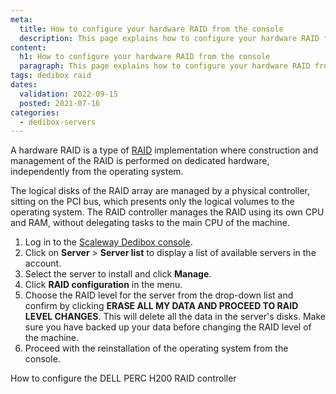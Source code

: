 ```yaml
---
meta:
  title: How to configure your hardware RAID from the console
  description: This page explains how to configure your hardware RAID from the console
content:
  h1: How to configure your hardware RAID from the console
  paragraph: This page explains how to configure your hardware RAID from the console
tags: dedibox raid 
dates:
  validation: 2022-09-15
  posted: 2021-07-16
categories:
  - dedibox-servers
---
```


A hardware RAID is a type of [RAID](/dedibox/hardware/concepts/#raid) implementation where construction and management of the RAID is performed on dedicated hardware, independently from the operating system.

The logical disks of the RAID array are managed by a physical controller, sitting on the PCI bus, which presents only the logical volumes to the operating system. The RAID controller manages the RAID using its own CPU and RAM, without delegating tasks to the main CPU of the machine.

1. Log in to the [Scaleway Dedibox console](https://console.online.net/en/login).
2. Click on **Server** > **Server list** to display a list of available servers in the account.
3. Select the server to install and click **Manage**.
4. Click **RAID configuration** in the menu.
5. Choose the RAID level for the server from the drop-down list and confirm by clicking **ERASE ALL MY DATA AND PROCEED TO RAID LEVEL CHANGES**.
    <Message type="important">
      This will delete all the data in the server's disks. Make sure you have backed up your data before changing the RAID level of the machine.
    </Message>
6. Proceed with the reinstallation of the operating system from the console.


<Navigation title="See Also">
  <NextButton to="/dedibox/hardware/how-to/configure-dell-perc-h200/">How to configure the DELL PERC H200 RAID controller</NextButton>
</Navigation>